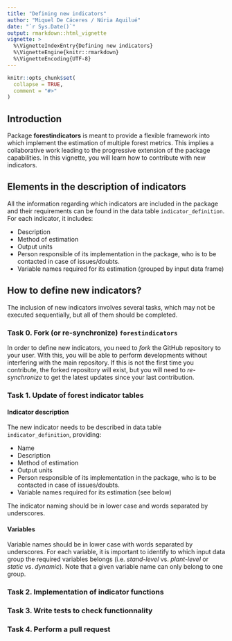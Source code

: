 ```yaml
---
title: "Defining new indicators"
author: "Miquel De Cáceres / Núria Aquilué"
date: "`r Sys.Date()`"
output: rmarkdown::html_vignette
vignette: >
  %\VignetteIndexEntry{Defining new indicators}
  %\VignetteEngine{knitr::rmarkdown}
  %\VignetteEncoding{UTF-8}
---
```


```r
knitr::opts_chunk$set(
  collapse = TRUE,
  comment = "#>"
)
```


## Introduction

Package **forestindicators** is meant to provide a flexible framework into which implement the estimation of multiple forest metrics. This implies a collaborative work leading to the progressive extension of the package capabilities. In this vignette, you will learn how to contribute with new indicators.

## Elements in the description of indicators

All the information regarding which indicators are included in the package and their requirements can be found in the data table `indicator_definition`. For each indicator, it includes:

 + Description
 + Method of estimation
 + Output units
 + Person responsible of its implementation in the package, who is to be contacted in case of issues/doubts.
 + Variable names required for its estimation (grouped by input data frame)

## How to define new indicators?

The inclusion of new indicators involves several tasks, which may not be executed sequentially, but all of them should be completed.

### Task 0. Fork (or re-synchronize) `forestindicators`

In order to define new indicators, you need to *fork* the GitHub repository to your user. With this, you will be able to perform developments without interfering with the main repository. If this is not the first time you contribute, the forked repository will exist, but you will need to *re-synchronize* to get the latest updates since your last contribution.

### Task 1. Update of forest indicator tables

#### Indicator description

The new indicator needs to be described in data table `indicator_definition`, providing:

 + Name
 + Description
 + Method of estimation
 + Output units
 + Person responsible of its implementation in the package, who is to be contacted in case of issues/doubts.
 + Variable names required for its estimation (see below)

The indicator naming should be in lower case and words separated by underscores. 

#### Variables 

Variable names should be in lower case with words separated by underscores. For each variable, it is important to identify to which input data group the required variables belongs (i.e. *stand-level* vs. *plant-level* or *static* vs. *dynamic*). Note that a given variable name can only belong to one group.

#### 

### Task 2. Implementation of indicator functions

### Task 3. Write tests to check functionnality

### Task 4. Perform a pull request
